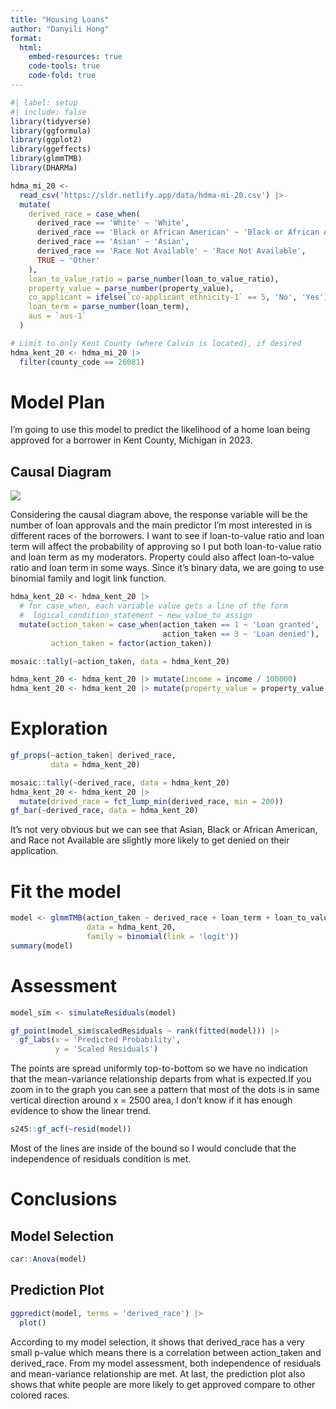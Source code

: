 ```yaml
---
title: "Housing Loans"
author: "Danyili Hong"
format:
  html:
    embed-resources: true
    code-tools: true
    code-fold: true
---
```


```r
#| label: setup
#| include: false
library(tidyverse)
library(ggformula)
library(ggplot2)
library(ggeffects)
library(glmmTMB)
library(DHARMa)
```

```r
hdma_mi_20 <-
  read_csv('https://sldr.netlify.app/data/hdma-mi-20.csv') |>
  mutate(
    derived_race = case_when(
      derived_race == 'White' ~ 'White',
      derived_race == 'Black or African American' ~ 'Black or African American',
      derived_race == 'Asian' ~ 'Asian',
      derived_race == 'Race Not Available' ~ 'Race Not Available',
      TRUE ~ 'Other'
    ),
    loan_to_value_ratio = parse_number(loan_to_value_ratio),
    property_value = parse_number(property_value),
    co_applicant = ifelse(`co-applicant_ethnicity-1` == 5, 'No', 'Yes'),
    loan_term = parse_number(loan_term),
    aus = `aus-1`
  )

# Limit to only Kent County (where Calvin is located), if desired
hdma_kent_20 <- hdma_mi_20 |>
  filter(county_code == 26081)
```

# Model Plan

I'm going to use this model to predict the likelihood of a home loan being approved for a borrower in Kent County, Michigan in 2023.

## Causal Diagram

![](Housing Loans.png)

Considering the causal diagram above, the response variable will be the number of loan approvals and the main predictor I'm most interested in is different races of the borrowers. I want to see if loan-to-value ratio and loan term will affect the probability of approving so I put both loan-to-value ratio and loan term as my moderators. Property could also affect loan-to-value ratio and loan term in some ways. Since it's binary data, we are going to use binomial family and logit link function. 

```r
hdma_kent_20 <- hdma_kent_20 |>
  # for case_when, each variable value gets a line of the form
  #  logical_condition_statement ~ new_value_to_assign
  mutate(action_taken = case_when(action_taken == 1 ~ 'Loan granted',
                                  action_taken == 3 ~ 'Loan denied'),
         action_taken = factor(action_taken))

mosaic::tally(~action_taken, data = hdma_kent_20)
```

```r
hdma_kent_20 <- hdma_kent_20 |> mutate(income = income / 100000)
hdma_kent_20 <- hdma_kent_20 |> mutate(property_value = property_value / 100000)
```

# Exploration
```r
gf_props(~action_taken| derived_race,
         data = hdma_kent_20)
```


```r
mosaic::tally(~derived_race, data = hdma_kent_20)
hdma_kent_20 <- hdma_kent_20 |>
  mutate(drived_race = fct_lump_min(derived_race, min = 200))
gf_bar(~derived_race, data = hdma_kent_20)
```
It's not very obvious but we can see that Asian, Black or African American, and Race not Available are slightly more likely to get denied on their application.     

# Fit the model
```r
model <- glmmTMB(action_taken ~ derived_race + loan_term + loan_to_value_ratio + property_value,
                 data = hdma_kent_20,
                 family = binomial(link = 'logit'))
summary(model)

```

# Assessment
```r
model_sim <- simulateResiduals(model)

gf_point(model_sim$scaledResiduals ~ rank(fitted(model))) |>
  gf_labs(x = 'Predicted Probability',
          y = 'Scaled Residuals')
```

The points are spread uniformly top-to-bottom so we have no indication that the mean-variance relationship departs from what is expected.If you zoom in to the graph you can see a pattern that most of the dots is in same vertical direction around x = 2500 area, I don't know if it has enough evidence to show the linear trend. 

```r
s245::gf_acf(~resid(model))
```

Most of the lines are inside of the bound so I would conclude that the independence of residuals condition is met. 

# Conclusions

## Model Selection
```r
car::Anova(model)
```

## Prediction Plot
```r
ggpredict(model, terms = 'derived_race') |>
  plot()
```

According to my model selection, it shows that derived_race has a very small p-value which means there is a correlation between action_taken and derived_race. From my model assessment, both independence of residuals and mean-variance relationship are met. At last, the prediction plot also shows that white people are more likely to get approved compare to other colored races. 